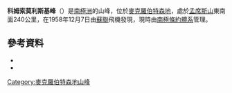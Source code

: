 {{coord|75|45|S|63|25|E|source:GNIS|display=title}}

'''科姆索莫利斯基峰'''（{{lang-en|Komsomol'skiy Peak}}）是[[南極洲|南極洲]]的山峰，位於[[麥克羅伯特森地|麥克羅伯特森地]]，處於[[孟席斯山|孟席斯山]]東南面240公里，在1958年12月7日由[[蘇聯|蘇聯]]飛機發現，現時由[[南極條約體系|南極條約體系]]管理。

==參考資料==
*{{cite gnis | type = antarid | id = 8133| name = Komsomol'skiy Peak | accessdate = 2013-05-14}}
*{{usgs-gazetteer|id=8133}}

{{DEFAULTSORT:Komsomol'skiy Peak}}
[[Category:麥克羅伯特森地山峰|Category:麥克羅伯特森地山峰]]


{{MacRobertsonLand-geo-stub}}